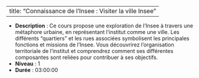 
---
title: "Connaissance de l'Insee : Visiter la ville Insee"
---


- **Description** : Ce cours propose une exploration de l'Insee à travers une métaphore urbaine, en représentant l'institut comme une ville. Les différents "quartiers" et les rues associées symbolisent les principales fonctions et missions de l'Insee. Vous découvrirez l'organisation territoriale de l'institut et comprendrez comment ses différentes composantes sont reliées pour contribuer à ses objectifs.
- **Niveau** : 1
- **Durée** : 03:00:00
